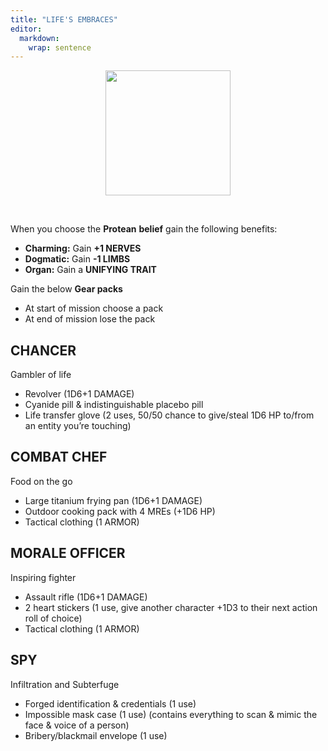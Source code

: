 ```yaml
---
title: "LIFE'S EMBRACES"
editor: 
  markdown: 
    wrap: sentence
---
```


<center>
![](images/LIFE_FORM.png){style="width:200px"}
</center>

<br>

When you choose the **Protean** **belief** gain the following benefits:

-   **Charming:** Gain **+1 NERVES**
-   **Dogmatic:** Gain **-1 LIMBS**
-   __Organ:__ Gain a __UNIFYING TRAIT__

Gain the below **Gear packs**

- At start of mission choose a pack
- At end of mission lose the pack

## CHANCER

Gambler of life

- Revolver (1D6+1 DAMAGE)
- Cyanide pill & indistinguishable placebo pill
- Life transfer glove (2 uses, 50/50 chance to give/steal 1D6 HP to/from an entity you’re touching)

## COMBAT CHEF

Food on the go

- Large titanium frying pan (1D6+1 DAMAGE)
- Outdoor cooking pack with 4 MREs (+1D6 HP)
- Tactical clothing (1 ARMOR)

## MORALE OFFICER

Inspiring fighter

- Assault rifle (1D6+1 DAMAGE)
- 2 heart stickers (1 use, give another character +1D3 to their next action roll of choice)
- Tactical clothing (1 ARMOR)

## SPY

Infiltration and Subterfuge

- Forged identification & credentials (1 use)
- Impossible mask case (1 use) (contains everything to scan & mimic the face & voice of a person)
- Bribery/blackmail envelope  (1 use)